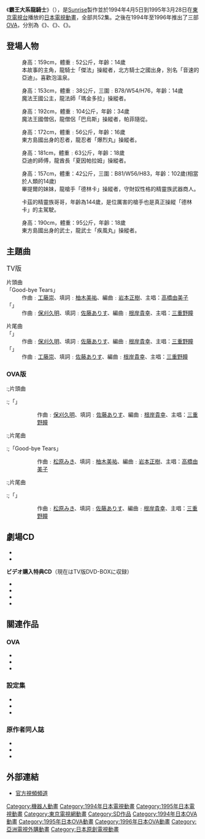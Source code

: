 {{Infobox animanga/Headerofja
|title= 霸王大系龍騎士
|japanese= 覇王大系リューナイト
|english= 
|kana= はおうたいけいリューナイト
|romaji= Haō Taikei Ryū Knight
|genre= [[機器人動畫|機器人動畫]]
}}
{{Infobox animanga/TVAnime
|標題= 
|監督= 川瀬敏文(TVシリーズ)・池田成(OVA)
|系列構成= 星山博之
|人物原案= [[伊東岳彥|伊東岳彥]]、小出拓
|機械設定= 中沢数宣、石垣純哉
|音樂= 兼崎順一、大島ミチル、奥慶一、佐橋俊彦
|動畫製作= テレビ東京・創通エージェンシー・サンライズ・バンダイビジュアル(OVA)
|製作= [[Sunrise|Sunrise]]
|播放電視台= {{flagicon|Japan}} [[東京電視台|東京電視台]]<br/>{{flagicon|HKG|1959}} [[亞洲電視|亞洲電視]][[本港台|本港台]]<br/>
|其他電視台= 
|播放開始= 1994年4月5日
|播放結束= 1995年3月28日
|話數= 52
}}
{{Infobox animanga/Footerofja}}
《'''霸王大系龍騎士'''》（{{lang-ja|覇王大系リューナイト}}），是[[Sunrise|Sunrise]]製作並於1994年4月5日到1995年3月28日在[[東京電視台|東京電視台]]播放的[[日本電視動畫|日本電視動畫]]，全部共52集。之後在1994年至1996年推出了三部[[OVA|OVA]]，分別為《{{lang|ja|'''覇王大系リューナイト アデュー・レジェンド'''}}》、《{{lang|ja|'''覇王大系リューナイト アデュー・レジェンドII'''}}》、《{{lang|ja|'''覇王大系リューナイト アデュー・レジェンド・ファイナル'''}}》。

== 登場人物 ==
;{{nihongo|亞迪・威爾薩姆|アデュー・ウォルサム|聲優：[[結城比呂|結城比呂]]}}
:身高：159cm，體重﹕52公斤，年齡：14歲
:本故事的主角，龍騎士「傑法」操縱者，北方騎士之國出身，別名「音速的亞迪」。喜歡泡溫泉。

;{{nihongo|帕菲・帕芙利西亞|パッフィー・パフリシア|聲優：[[矢島晶子|矢島晶子]]}}
:身高：153cm，體重﹕38公斤，三圍﹕B78/W54/H76，年齡：14歲
:魔法王國公主，龍法師「瑪金多拉」操縱者。

;{{nihongo|伊兹米|イズミ|聲優：[[小杉十郎太|小杉十郎太]]}}
:身高：192cm，體重﹕104公斤，年齡：34歲
:魔法王國僧侶，龍僧侶「巴烏斯」操縱者，帕菲隨從。

;{{nihongo|猿飛|サルトビ|聲優：[[西村智博|西村智博]]}}
:身高：172cm，體重﹕56公斤，年齡：16歲
:東方島國出身的忍者，龍忍者「爆烈丸」操縱者。

;{{nihongo|克拉奇斯|グラチェス|聲優：[[置鮎龍太郎|置鮎龍太郎]]}}
:身高：181cm，體重﹕63公斤，年齡：18歲
:亞迪的師傅，龍酋長「夏因帕拉姆」操縱者。

;{{nihongo|卡茲|カッツェ|聲優：[[永島由子|永島由子]]}}
:身高：157cm，體重：42公斤，三圍：B81/W56/H83，年齡：102歲(相當於人類的14歲)
:畢提爾的妹妹，龍槍手「德林卡」操縱者，守財奴性格的精靈族武器商人。

;{{nihongo|畢提爾|ヒッテル|聲優：[[關俊彥|關俊彥]]}}
:卡茲的精靈族哥哥，年齡為144歲，是位厲害的槍手也是真正操縱「德林卡」的主駕駛。

;{{nihongo|月心||聲優：[[松本保典|松本保典]]}}
:身高：190cm，體重：95公斤，年齡：18歲
:東方島國出身的武士，龍武士「疾風丸」操縱者。

== 主題曲 ==
<span style="font-size:larger;">TV版</span>
;片頭曲
;「Good-bye Tears」
:作曲﹕[[工藤崇|工藤崇]]、填詞﹕[[柚木美祐|柚木美祐]]、編曲﹕[[岩本正樹|岩本正樹]]、主唱：[[高橋由美子|高橋由美子]]
;「{{lang|ja|Run 〜今日が変わるMagic〜}}」
:作曲﹕[[保刈久明|保刈久明]]、填詞﹕[[佐藤ありす|佐藤ありす]]、編曲﹕[[根岸貴幸|根岸貴幸]]、主唱：[[三重野瞳|三重野瞳]]

;片尾曲
;「{{lang|ja|瞳にDiamond}}」
:作曲﹕[[保刈久明|保刈久明]]、填詞﹕[[佐藤ありす|佐藤ありす]]、編曲﹕[[根岸貴幸|根岸貴幸]]、主唱：[[三重野瞳|三重野瞳]]
;「{{lang|ja|終わらない季節（なつ）}}」
:作曲﹕[[工藤崇|工藤崇]]、填詞﹕[[佐藤ありす|佐藤ありす]]、編曲﹕[[根岸貴幸|根岸貴幸]]、主唱：[[三重野瞳|三重野瞳]]

=== OVA版 ===
;{{lang|ja|アデュー・レジェンド}}
:;片頭曲
:;「{{lang|ja|風の翼}}」
::作曲﹕[[保刈久明|保刈久明]]、填詞﹕[[佐藤ありす|佐藤ありす]]、編曲﹕[[根岸貴幸|根岸貴幸]]、主唱：[[三重野瞳|三重野瞳]]

:;片尾曲
:;「Good-bye Tears」
::作曲﹕[[松原みき|松原みき]]、填詞﹕[[柚木美祐|柚木美祐]]、編曲﹕[[岩本正樹|岩本正樹]]、主唱：[[高橋由美子|高橋由美子]]

;{{lang|ja|アデュー・レジェンドII}}
:;片尾曲
:;「{{lang|ja|夢にStay}}」
::作曲﹕[[松原みき|松原みき]]、填詞﹕[[佐藤ありす|佐藤ありす]]、編曲﹕[[根岸貴幸|根岸貴幸]]、主唱：[[三重野瞳|三重野瞳]]

== 劇場CD ==
* {{lang|ja|覇王大系リューナイト ティア・ダナーンの戦い 全3巻}}
* {{lang|ja|覇王大系リューナイト ブラボー砦の決闘}}
'''ビデオ購入特典CD'''（現在はTV版DVD-BOXに収録）
* {{lang|ja|アースティア密着24時 世界まるごとリューナイト}}
* {{lang|ja|続・アースティア密着24時 世界まるごとリューナイトテレビ}}
* {{lang|ja|呪われたアデュー! リュー使い最大の危機!!}}
* {{lang|ja|覇王大系リューナイト外伝 聖騎士の約束}}

== 關連作品 ==
=== OVA ===
*{{lang|ja|覇王大系リューナイト アデュー・レジェンド}}
*{{lang|ja|覇王大系リューナイト アデュー・レジェンドII}}
*{{lang|ja|覇王大系リューナイト アデュー・レジェンド・ファイナル}}

=== 設定集 ===
*{{lang|ja|集英社ムック 覇王大系リューナイト アニメスペシャル}}
*{{lang|ja|Vジャンプブックス（ゲームシリーズ） 覇王大系リューナイト ロードオブパラディン}}
*{{lang|ja|新紀元社 覇王大系リューナイトメモリアルブック (09年12月發行)}}

=== 原作者同人誌 ===
*{{lang|ja|伊東岳彦ラフデザインコレクション 激燃力3}}
*{{lang|ja|伊東岳彦ラフデザインコレクション 激燃力EX リューナイト記録全集}}
*{{lang|ja|伊東岳彦ラフデザインコレクション 激燃力EX改訂版 Mile stone}}

== 外部連結==
*[http://www.b-ch.com/ttl/index.php?ttl_c=1556 官方視頻頻道] {{Wayback|url=http://www.b-ch.com/ttl/index.php?ttl_c=1556 |date=20180601130617 }}{{ja}}

{{DEFAULTSORT:Haō Taikei Ryū Knight}}
[[Category:機器人動畫|Category:機器人動畫]]
[[Category:1994年日本電視動畫|Category:1994年日本電視動畫]]
[[Category:1995年日本電視動畫|Category:1995年日本電視動畫]]
[[Category:東京電視網動畫|Category:東京電視網動畫]]
[[Category:SD作品|Category:SD作品]]
[[Category:1994年日本OVA動畫|Category:1994年日本OVA動畫]]
[[Category:1995年日本OVA動畫|Category:1995年日本OVA動畫]]
[[Category:1996年日本OVA動畫|Category:1996年日本OVA動畫]]
[[Category:亞洲電視外購動畫|Category:亞洲電視外購動畫]]
[[Category:日本原創電視動畫|Category:日本原創電視動畫]]